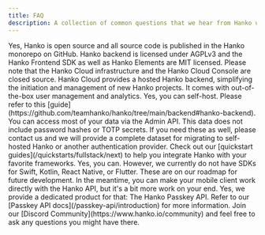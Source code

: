 ```yaml
---
title: FAQ
description: A collection of common questions that we hear from Hanko users.
---
```


<AccordionGroup>
<Accordion title="Is Hanko open source?">
Yes, Hanko is open source and all source code is published in the Hanko monorepo on GitHub. Hanko backend is licensed under AGPLv3 and the Hanko Frontend SDK as well as Hanko Elements are MIT licensed. Please note that the Hanko Cloud infrastructure and the Hanko Cloud Console are closed source.
</Accordion>

<Accordion title="What is Hanko Cloud?">
  Hanko Cloud provides a hosted Hanko backend, simplifying the initiation and
  management of new Hanko projects. It comes with out-of-the-box user management
  and analytics.
</Accordion>

<Accordion title="Can I self-host Hanko?">
  Yes, you can self-host. Please refer to this
  [guide](https://github.com/teamhanko/hanko/tree/main/backend#hanko-backend).
</Accordion>

<Accordion title="How can I get my data out of Hanko Cloud?">
  You can access most of your data via the Admin API. This data does not include password hashes or TOTP secrets. If you need these as well, please contact us and we will provide a complete dataset for migrating to self-hosted Hanko or another authentication provider.
</Accordion>

<Accordion title="How can I integrate Hanko to my app?">
  Check out our [quickstart guides](/quickstarts/fullstack/next) to help you
  integrate Hanko with your favorite frameworks.
</Accordion>

<Accordion title="Can I integrate Hanko to a mobile app?">
  Yes, you can. However, we currently do not have SDKs for Swift, Kotlin, React
  Native, or Flutter. These are on our roadmap for future development. In the
  meantime, you can make your mobile client work directly with the Hanko API,
  but it's a bit more work on your end.
</Accordion>

<Accordion title="Can I use Hanko to add passkeys to my existing authentication solution?">
  Yes, we provide a dedicated product for that: The Hanko Passkey API. Refer to our [Passkey API docs](/passkey-api/introduction) for more
  information.
</Accordion>

<Accordion title="My question is not listed here">
Join our [Discord Community](https://www.hanko.io/community) and feel free to ask any questions you might have there.
</Accordion>
</AccordionGroup>
